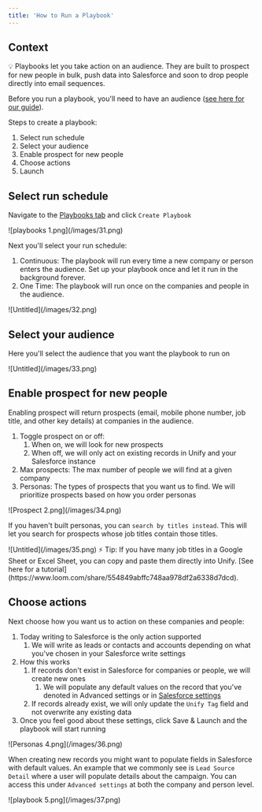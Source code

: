 ```yaml
---
title: 'How to Run a Playbook'
---
```


## Context

<Tip>
  💡 Playbooks let you take action on an audience. They are built to prospect
  for new people in bulk, push data into Salesforce and soon to drop people
  directly into email sequences.
</Tip>

Before you run a playbook, you'll need to have an audience ([see here for our guide](https://www.notion.so/How-to-create-an-audience-230cfa6fbc8945dfa28c18adb03276f6?pvs=21)).

Steps to create a playbook:

1. Select run schedule
2. Select your audience
3. Enable prospect for new people
4. Choose actions
5. Launch

## Select run schedule

Navigate to the [Playbooks tab](https://app.unifygtm.com/dashboard/playbooks) and click `Create Playbook`

<Frame>![playbooks 1.png](/images/31.png)</Frame>

Next you'll select your run schedule:

1. Continuous: The playbook will run every time a new company or person enters the audience. Set up your playbook once and let it run in the background forever.
2. One Time: The playbook will run once on the companies and people in the audience.

<Frame>![Untitled](/images/32.png)</Frame>

## Select your audience

Here you'll select the audience that you want the playbook to run on

<Frame>![Untitled](/images/33.png)</Frame>

## Enable prospect for new people

Enabling prospect will return prospects (email, mobile phone number, job title, and other key details) at companies in the audience.

1. Toggle prospect on or off:
   1. When on, we will look for new prospects
   2. When off, we will only act on existing records in Unify and your Salesforce instance
2. Max prospects: The max number of people we will find at a given company
3. Personas: The types of prospects that you want us to find. We will prioritize prospects based on how you order personas

<Frame>![Prospect 2.png](/images/34.png)</Frame>

If you haven't built personas, you can `search by titles instead`. This will let you search for prospects whose job titles contain those titles.

<Frame>![Untitled](/images/35.png)</Frame>

<Tip>
⚡ Tip: If you have many job titles in a Google Sheet or Excel Sheet, you can copy and paste them directly into Unify. [See here for a tutorial](https://www.loom.com/share/554849abffc748aa978df2a6338d7dcd).

</Tip>

## Choose actions

Next choose how you want us to action on these companies and people:

1. Today writing to Salesforce is the only action supported
   1. We will write as leads or contacts and accounts depending on what you've chosen in your Salesforce write settings
2. How this works
   1. If records don't exist in Salesforce for companies or people, we will create new ones
      1. We will populate any default values on the record that you've denoted in Advanced settings or in [Salesforce settings](https://www.notion.so/How-to-Integrate-Salesforce-489d1e269d8c491d9509aeaee4c50803?pvs=21)
   2. If records already exist, we will only update the `Unify Tag` field and not overwrite any existing data
3. Once you feel good about these settings, click Save & Launch and the playbook will start running

<Frame>![Personas 4.png](/images/36.png)</Frame>

When creating new records you might want to populate fields in Salesforce with default values. An example that we commonly see is `Lead Source Detail` where a user will populate details about the campaign. You can access this under `Advanced settings` at both the company and person level.

<Frame>![playbook 5.png](/images/37.png)</Frame>
